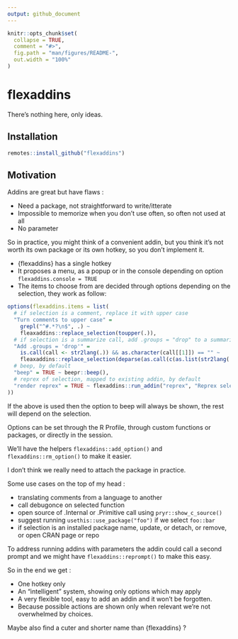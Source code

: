 ```yaml
---
output: github_document
---
```


<!-- README.md is generated from README.Rmd. Please edit that file -->

```r
knitr::opts_chunk$set(
  collapse = TRUE,
  comment = "#>",
  fig.path = "man/figures/README-",
  out.width = "100%"
)
```

# flexaddins

There's nothing here, only ideas.

## Installation

``` r
remotes::install_github("flexaddins")
```

## Motivation

Addins are great but have flaws :

* Need a package, not straightforward to write/itterate
* Impossible to memorize when you don't use often, so often not used at all
* No parameter

So in practice, you might think of a convenient addin, but you think it's
not worth its own package or its own hotkey, so you don't implement it.

* {flexaddins} has a single hotkey
* It proposes a menu, as a popup or in the console depending on option `flexaddins.console = TRUE`
* The items to choose from are decided through options depending on the selection, they work as follow:

```r
options(flexaddins.items = list(
  # if selection is a comment, replace it with upper case
  "Turn comments to upper case" = 
    grepl("^#.*?\n$", .) ~ 
    fleaxaddins::replace_selection(toupper(.)),
  # if selection is a summarize call, add .groups = "drop" to a summarize call
  "Add .groups = 'drop'" = 
    is.call(call <- str2lang(.)) && as.character(call[[1]]) == "" ~ 
    fleaxaddins::replace_selection(deparse(as.call(c(as.list(str2lang(.)), .groups = 'drop')))),
  # beep, by default
  "beep" = TRUE ~ beepr::beep(),
  # reprex of selection, mapped to existing addin, by default
  "render reprex" = TRUE ~ flexaddins::run_addin("reprex", "Reprex selection")
))
```

If the above is used then the option to beep will always be shown, the rest will
depend on the selection.

Options can be set through the R Profile, through custom functions or packages, 
or directly in the session.

We'll have the helpers `flexaddins::add_option()` and `flexaddins::rm_option()`
to make it easier.

I don't think we really need to attach the package in practice.

Some use cases on the top of my head : 

* translating comments from a language to another
* call debugonce on selected function
* open source of .Internal or .Primitive call using `pryr::show_c_source()`
* suggest running `usethis::use_package("foo")` if we select `foo::bar`
* if selection is an installed package name, update, or detach, or remove, or
  open CRAN page or repo

To address running addins with parameters the addin could call a second prompt
and we might have `flexaddins::reprompt()` to make this easy.

So in the end we get : 

* One hotkey only
* An "intelligent" system, showing only options which may apply
* A very flexible tool, easy to add an addin and it won't be forgotten.
* Because possible actions are shown only when relevant we're not overwhelmed
  by choices.

Maybe also find a cuter and shorter name than {flexaddins} ?
